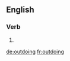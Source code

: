 ==English==

===Verb===
{{head|en}}

# {{present participle of|outdo}}

[[de:outdoing]]
[[fr:outdoing]]